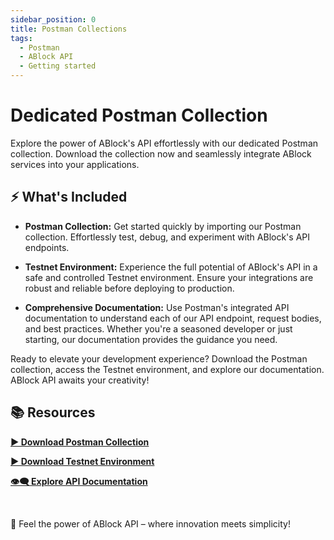 ```yaml
---
sidebar_position: 0
title: Postman Collections
tags:
  - Postman
  - ABlock API
  - Getting started
---
```


# Dedicated Postman Collection

Explore the power of ABlock's API effortlessly with our dedicated Postman collection. Download the collection now and seamlessly integrate ABlock services into your applications.

## ⚡️ What's Included

- **Postman Collection:** Get started quickly by importing our Postman collection. Effortlessly test, debug, and experiment with ABlock's API endpoints.

- **Testnet Environment:** Experience the full potential of ABlock's API in a safe and controlled Testnet environment. Ensure your integrations are robust and reliable before deploying to production.

- **Comprehensive Documentation:** Use Postman's integrated API documentation to understand each of our API endpoint, request bodies, and best practices. Whether you're a seasoned developer or just starting, our documentation provides the guidance you need.

Ready to elevate your development experience? Download the Postman collection, access the Testnet environment, and explore our documentation. ABlock API awaits your creativity!

## 📚 Resources

**<a href='/files/postman-collections.json' target="_blank" download>▶️ Download Postman Collection</a>**


**<a href='/files/testnet_postman_environment.json' target="_blank" download>▶️ Download Testnet Environment</a>**

**<a href='/docs/api-tutorials' download>👁️‍🗨️ Explore API Documentation</a>**

<br/>

📌 Feel the power of ABlock API – where innovation meets simplicity!

